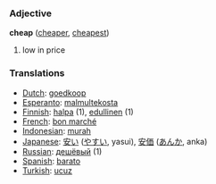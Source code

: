=== Adjective ===
'''cheap''' ([[cheaper]], [[cheapest]])

# low in price

=== Translations ===
*[[Dutch]]: [[goedkoop]]
*[[Esperanto]]: [[malmultekosta]]
*[[Finnish]]: [[halpa]] (1), [[edullinen]] (1)
*[[French]]: [[bon marché]]
*[[Indonesian]]: [[murah]]
*[[Japanese]]: [[安い]] ([[やすい]], yasui), [[安価]] ([[あんか]], anka)
*[[Russian]]: [[дешёвый]] (1)
*[[Spanish]]: [[barato]]
*[[Turkish]]: [[ucuz]]